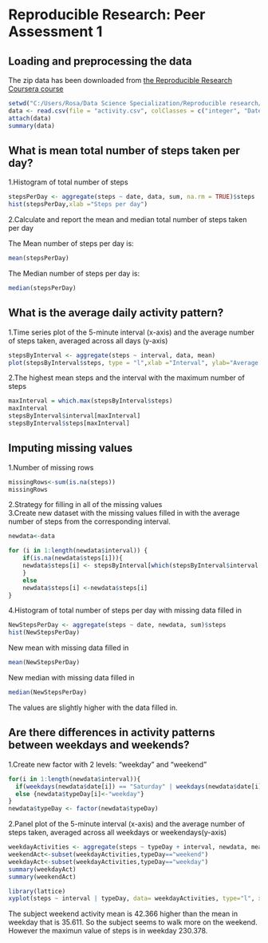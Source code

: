 # Reproducible Research: Peer Assessment 1


## Loading and preprocessing the data
The zip data has been downloaded from [the Reproducible Research Coursera course][data]

[data]: https://d396qusza40orc.cloudfront.net/repdata%2Fdata%2Factivity.zip

```r
setwd("C:/Users/Rosa/Data Science Specialization/Reproducible research/peer_ass1/repdata_data_activity")
data <- read.csv(file = "activity.csv", colClasses = c("integer", "Date", "integer"))
attach(data)
summary(data)
```

## What is mean total number of steps taken per day?
1.Histogram of total number of steps

```r
stepsPerDay <- aggregate(steps ~ date, data, sum, na.rm = TRUE)$steps
hist(stepsPerDay,xlab ="Steps per day")
```

2.Calculate and report the mean and median total number of steps taken per day

The Mean number of steps per day is:
```r
mean(stepsPerDay)
```

The Median number of steps per day is:
```r
median(stepsPerDay)
```

## What is the average daily activity pattern?
1.Time series plot of the 5-minute interval (x-axis) and the average number of steps taken, averaged across all days (y-axis)
```r
stepsByInterval <- aggregate(steps ~ interval, data, mean)
plot(stepsByInterval$steps, type = "l",xlab ="Interval", ylab="Average daily steps")
```

2.The highest mean steps and the interval with the maximum number of steps

```r
maxInterval = which.max(stepsByInterval$steps)
maxInterval
stepsByInterval$interval[maxInterval]
stepsByInterval$steps[maxInterval]
```

## Imputing missing values

1.Number of missing rows

```r
missingRows<-sum(is.na(steps))
missingRows
```

2.Strategy for filling in all of the missing values  
3.Create new dataset with the missing values filled in with the average number of steps from the corresponding interval. 

```r
newdata<-data

for (i in 1:length(newdata$interval)) {
    if(is.na(newdata$steps[i])){
    newdata$steps[i] <- stepsByInterval[which(stepsByInterval$interval == newdata$interval[i]), ]$steps
    }
    else
    newdata$steps[i] <-newdata$steps[i]
}
```
4.Histogram of total number of steps per day with missing data filled in

```r
NewStepsPerDay <- aggregate(steps ~ date, newdata, sum)$steps
hist(NewStepsPerDay)
```

New mean with missing data filled in
```r
mean(NewStepsPerDay)
```

New median with missing data filled in
```r
median(NewStepsPerDay)
```

The values are slightly higher with the data filled in.


## Are there differences in activity patterns between weekdays and weekends?
1.Create new factor with 2 levels: "weekday" and "weekend"
```r
for(i in 1:length(newdata$interval)){
  if(weekdays(newdata$date[i]) == "Saturday" | weekdays(newdata$date[i]) == "Sunday" ){newdata$typeDay[i]<-"weekend"}
  else {newdata$typeDay[i]<-"weekday"}
}
newdata$typeDay <- factor(newdata$typeDay)
```

2.Panel plot of the 5-minute interval (x-axis) and the average number of steps taken, averaged across all weekdays or weekendays(y-axis)


```r
weekdayActivities <- aggregate(steps ~ typeDay + interval, newdata, mean)
weekendAct<-subset(weekdayActivities,typeDay=="weekend")
weekdayAct<-subset(weekdayActivities,typeDay=="weekday")
summary(weekdayAct)
summary(weekendAct)

library(lattice)
xyplot(steps ~ interval | typeDay, data= weekdayActivities, type="l", xlab ="Interval", ylab="Average number of steps", main= "Activity weekdays vs weekends")
```

The subject weekend activity mean is 42.366 higher than the mean in weekday that is 35.611. So the subject seems to walk more on the weekend. However the maximun value of steps is in weekday 230.378. 

